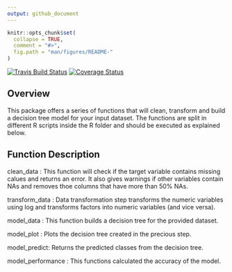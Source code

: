 ```yaml
---
output: github_document
---
```


<!-- README.md is generated from README.Rmd. Please edit that file -->

```r
knitr::opts_chunk$set(
  collapse = TRUE,
  comment = "#>",
  fig.path = "man/figures/README-"
)
```

[![Travis Build Status](https://travis-ci.org/Quantargo/bmarketing.svg?branch=master)](https://travis-ci.org/Quantargo/bmarketing)
[![Coverage Status](https://img.shields.io/codecov/c/github/Quantargo/bmarketing/master.svg)](https://codecov.io/github/Quantargo/bmarketing?branch=master)

## Overview

This package offers a series of functions that will clean, transform and build a decision tree model for your input dataset. The functions are split in different R scripts inside the R folder and should be executed as explained below. 

## Function Description

clean_data : This function will check if the target variable contains missing calues and returns an error. It also gives warnings if other variables contain NAs and removes thoe columns that have more than 50% NAs. 

transform_data : Data transformation step transforms the numeric variables using log and transforms factors into numeric variables (and vice versa).

model_data : This function builds a decision tree for the provided dataset. 

model_plot : Plots the decision tree created in the precious step.

model_predict: Returns the predicted classes from the decision tree.

model_performance : This functions calculated the accuracy of the model. 

<!-- TODO: Change README to make it more descriptive, add examples, etc. -->

